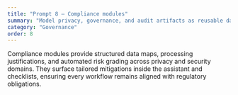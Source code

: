 ```yaml
---
title: "Prompt 8 — Compliance modules"
summary: "Model privacy, governance, and audit artifacts as reusable data with risk scoring and mitigation hints."
category: "Governance"
order: 8
---
```


Compliance modules provide structured data maps, processing justifications, and automated risk grading across privacy and security domains. They surface tailored mitigations inside the assistant and checklists, ensuring every workflow remains aligned with regulatory obligations.
